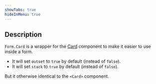 ```yaml
---
showTabs: true
hideInMenu: true
---
```


## Description

`Form.Card` is a wrapper for the [Card](/uilib/components/card/) component to make it easier to use inside a form.

- It will set `outset` to `true` by default (instead of `false`).
- It will set `stack` to `true` by default (instead of `false`).

But it otherwise identical to the `<Card>` component.
